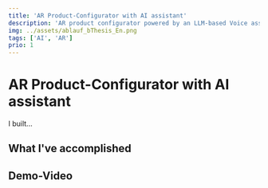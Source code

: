 ```yaml
---
title: 'AR Product-Configurator with AI assistant'
description: 'AR product configurator powered by an LLM-based Voice assistant. Users customize 3D products in real space through natural language commands. Bachelor thesis exploring multimodal interaction design with AR + AI.'
img: ../assets/ablauf_bThesis_En.png
tags: ['AI', 'AR']
prio: 1
---
```




# AR Product-Configurator with AI assistant

I built...

## What I've accomplished

###

## Demo-Video

<VidFrame id="QBosS6uVUto" aspectRatio="9/16" title="Demo AR Product Configurator"/>        

            